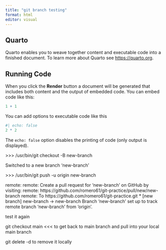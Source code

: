 ```yaml
---
title: "git branch testing"
format: html
editor: visual
---
```


## Quarto

Quarto enables you to weave together content and executable code into a finished document. To learn more about Quarto see <https://quarto.org>.

## Running Code

When you click the **Render** button a document will be generated that includes both content and the output of embedded code. You can embed code like this:

```r
1 + 1
```

You can add options to executable code like this

```r
#| echo: false
2 * 2
```

The `echo: false` option disables the printing of code (only output is displayed).

\>\>\> /usr/bin/git checkout -B new-branch

Switched to a new branch 'new-branch'

\>\>\> /usr/bin/git push -u origin new-branch

remote: 
remote: Create a pull request for 'new-branch' on GitHub by visiting: 
remote: https://github.com/romero61/git-practice/pull/new/new-branch 
remote: 
To https://github.com/romero61/git-practice.git
 \* \[new branch\] new-branch -\> new-branch
Branch 'new-branch' set up to track remote branch 'new-branch' from 'origin'.

test it again

git checkout main \<\<\< to get back to main branch and pull into your local main branch

git delete -d to remove it locally
